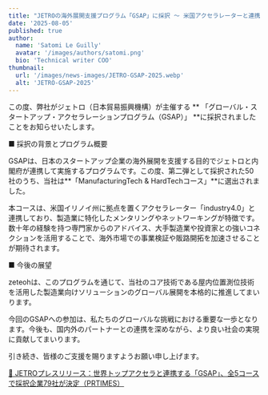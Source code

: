 ```yaml
---
title: "JETROの海外展開支援プログラム「GSAP」に採択 〜 米国アクセラレーターと連携し、製造業のグローバル展開を加速"
date: '2025-08-05'
published: true
author:
  name: 'Satomi Le Guilly'
  avatar: '/images/authors/satomi.png'
  bio: 'Technical writer COO'
thumbnail:
  url: '/images/news-images/JETRO-GSAP-2025.webp'
  alt: 'JETRO-GSAP-2025'
---
```


この度、弊社がジェトロ（日本貿易振興機構）が主催する ** 「グローバル・スタートアップ・アクセラレーションプログラム（GSAP）」 **に採択されましたことをお知らせいたします。

■ 採択の背景とプログラム概要

GSAPは、日本のスタートアップ企業の海外展開を支援する目的でジェトロと内閣府が連携して実施するプログラムです。この度、第二弾として採択された50社のうち、当社は**「ManufacturingTech & HardTechコース」**に選出されました。

本コースは、米国イリノイ州に拠点を置くアクセラレーター「industry4.0」と連携しており、製造業に特化したメンタリングやネットワーキングが特徴です。数十年の経験を持つ専門家からのアドバイス、大手製造業や投資家との強いコネクションを活用することで、海外市場での事業検証や販路開拓を加速させることが期待されます。

■ 今後の展望

zeteohは、このプログラムを通じて、当社のコア技術である屋内位置測位技術を活用した製造業向けソリューションのグローバル展開を本格的に推進してまいります。

今回のGSAPへの参加は、私たちのグローバルな挑戦における重要な一歩となります。今後も、国内外のパートナーとの連携を深めながら、より良い社会の実現に貢献してまいります。

引き続き、皆様のご支援を賜りますようお願い申し上げます。

<a href="https://prtimes.jp/main/html/rd/p/000000235.000071241.html" target="_blank" rel="noopener noreferrer">📣 JETROプレスリリース：世界トップアクセラと連携する「GSAP」、全5コースで採択企業79社が決定（PRTIMES）</a>
